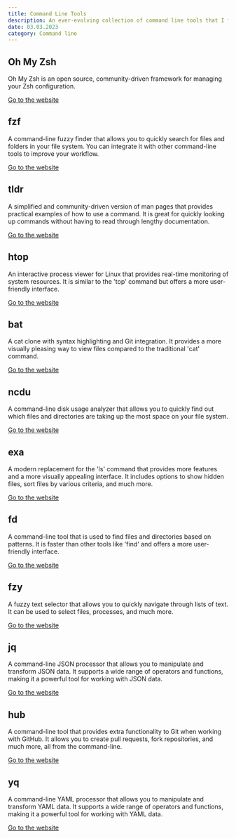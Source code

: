 ```yaml
---
title: Command Line Tools
description: An ever-evolving collection of command line tools that I find useful or just fun to play with.
date: 03.03.2023
category: Command line
---
```


## Oh My Zsh

Oh My Zsh is an open source, community-driven framework for managing your Zsh configuration.

[Go to the website](https://ohmyz.sh/)

## fzf

A command-line fuzzy finder that allows you to quickly search for files and folders in your file system. You can integrate it with other command-line tools to improve your workflow.

[Go to the website](https://github.com/junegunn/fzf)

## tldr

A simplified and community-driven version of man pages that provides practical examples of how to use a command. It is great for quickly looking up commands without having to read through lengthy documentation.

[Go to the website](https://tldr.sh/)


## htop

An interactive process viewer for Linux that provides real-time monitoring of system resources. It is similar to the 'top' command but offers a more user-friendly interface.

[Go to the website](https://htop.dev/)


## bat

A cat clone with syntax highlighting and Git integration. It provides a more visually pleasing way to view files compared to the traditional 'cat' command.

[Go to the website](https://github.com/sharkdp/bat)


## ncdu

A command-line disk usage analyzer that allows you to quickly find out which files and directories are taking up the most space on your file system.

[Go to the website](https://dev.yorhel.nl/ncdu)


## exa

A modern replacement for the 'ls' command that provides more features and a more visually appealing interface. It includes options to show hidden files, sort files by various criteria, and much more.

[Go to the website](https://the.exa.website/)


## fd

A command-line tool that is used to find files and directories based on patterns. It is faster than other tools like 'find' and offers a more user-friendly interface.

[Go to the website](https://github.com/sharkdp/fd)


## fzy

A fuzzy text selector that allows you to quickly navigate through lists of text. It can be used to select files, processes, and much more.

[Go to the website](https://github.com/jhawthorn/fzy)

## jq

A command-line JSON processor that allows you to manipulate and transform JSON data. It supports a wide range of operators and functions, making it a powerful tool for working with JSON data.

[Go to the website](https://stedolan.github.io/jq/)

## hub

A command-line tool that provides extra functionality to Git when working with GitHub. It allows you to create pull requests, fork repositories, and much more, all from the command-line.

[Go to the website](https://hub.github.com/)

## yq

A command-line YAML processor that allows you to manipulate and transform YAML data. It supports a wide range of operators and functions, making it a powerful tool for working with YAML data.

[Go to the website](https://github.com/mikefarah/yq)
